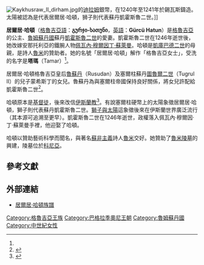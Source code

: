[[Image:Kaykhusraw_II_dirham.jpg|right]]的[[迪拉姆|迪拉姆]]銀幣，在1240年至1241年於錫瓦斯鑄造。太陽被認為是代表居爾居·哈頓，狮子則代表蘇丹凱霍斯魯二世。]]

'''居爾居·哈頓'''（[[格魯吉亞語|格魯吉亞語]]：'''გურჯი-ხათუნი'''，[[英語|英語]]：'''Gürcü Hatun'''）是[[格魯吉亞人|格魯吉亞]]的公主、[[魯姆蘇丹國|魯姆蘇丹國]]蘇丹[[凱霍斯魯二世|凱霍斯魯二世]]的愛妻。凱霍斯魯二世在1246年逝世後，她改嫁安那托利亞的鐵腕人物[[佩瓦內·穆爾因丁·蘇萊曼|佩瓦內·穆爾因丁·蘇萊曼]]。哈頓是[[凱庫巴德二世|凱庫巴德二世]]的母親，是詩人[[魯米|魯米]]的贊助者。她的名號「居爾居·哈頓」解作「格魯吉亞女士」，受洗的名字是'''塔瑪'''（Tamar）<ref name="Rumi 125" />。

居爾居·哈頓格魯吉亞皇后[[魯蘇丹|魯蘇丹]]（Rusudan）及塞爾柱蘇丹[[圖魯爾二世|圖魯爾二世]]（Tugrul II）的兒子蒙希斯丁的女兒。魯蘇丹為與塞爾柱帝國保持良好關係，將女兒許配給凱霍斯魯二世<ref name="Rumi 125">{{cite book | language = en | author = Franklin Lewis | title = ''Rumi: past and present, east and west : the life, teaching and poetry of Jalâl al-Din Rumi''  | date = 2000年  | publisher = Oneworld | pages = 第125頁 }}</ref>。

哈頓原本是[[基督徒|基督徒]]，後來改信[[伊斯蘭教|伊斯蘭教]]<ref>{{cite book | language = en | author = Zakʻaria Mačʻitaże、Lado Mirianašvili | title = ''Lives of the Georgian saints''  | date = 2006年  | publisher = St. Herman of Alaska Brotherhood  | isbn = 1887904107 | pages = 第165頁 }}</ref>。有說塞爾柱硬幣上的太陽象徵居爾居·哈頓，獅子則代表蘇丹凱霍斯魯二世。[[獅子與太陽|獅子與太陽]]這象徵後來在伊斯蘭世界廣泛流行（其本源可追溯至更早）。凱霍斯魯二世在1246年逝世，政權落入佩瓦內·穆爾因·丁·蘇萊曼手裡，他迎娶了哈頓。

哈頓以贊助藝術科學而聞名，與著名[[蘇非主義|蘇非主義]]詩人[[魯米|魯米]]交好。她贊助了[[麥夫拉納紀念館|魯米陵墓]]的興建，陵墓位於[[科尼亞|科尼亞]]。

==參考文獻==
<div class="references-small">
<references />
</div>

== 外部連結 ==

*{{en icon}}[http://genealogy.euweb.cz/georgia/bagrat3.html 居爾居·哈頓族譜] {{Wayback|url=http://genealogy.euweb.cz/georgia/bagrat3.html |date=20090227132958 }}

[[Category:格魯吉亞王族|Category:格魯吉亞王族]]
[[Category:巴格拉季奧尼王朝|Category:巴格拉季奧尼王朝]]
[[Category:魯姆蘇丹國|Category:魯姆蘇丹國]]
[[Category:中世紀女性|Category:中世紀女性]]